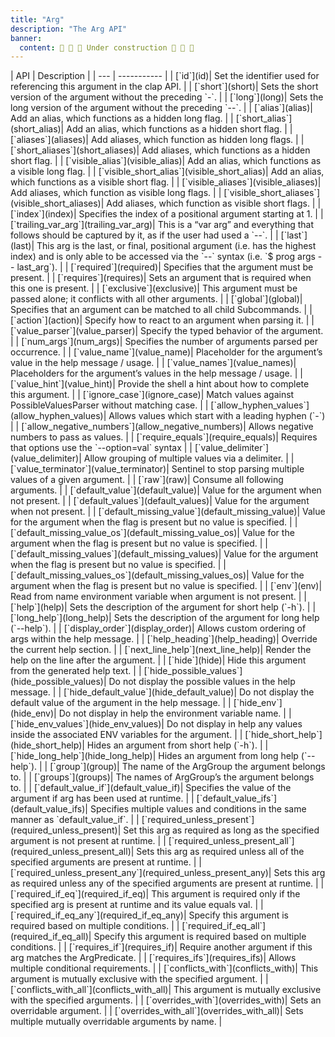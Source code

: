 ```yaml
---
title: "Arg"
description: "The Arg API"
banner:
  content: 🚧 🚧 🚧 Under construction 🚧 🚧 🚧
---
```


<div class="api-table">
| API | Description |
| --- | ----------- |
| [`id`](id)| Set the identifier used for referencing this argument in the clap API. |
| [`short`](short)| Sets the short version of the argument without the preceding `-`. |
| [`long`](long)| Sets the long version of the argument without the preceding `--`. |
| [`alias`](alias)| Add an alias, which functions as a hidden long flag. |
| [`short_alias`](short_alias)| Add an alias, which functions as a hidden short flag. |
| [`aliases`](aliases)| Add aliases, which function as hidden long flags. |
| [`short_aliases`](short_aliases)| Add aliases, which functions as a hidden short flag. |
| [`visible_alias`](visible_alias)| Add an alias, which functions as a visible long flag. |
| [`visible_short_alias`](visible_short_alias)| Add an alias, which functions as a visible short flag. |
| [`visible_aliases`](visible_aliases)| Add aliases, which function as visible long flags. |
| [`visible_short_aliases`](visible_short_aliases)| Add aliases, which function as visible short flags. |
| [`index`](index)| Specifies the index of a positional argument starting at 1. |
| [`trailing_var_arg`](trailing_var_arg)| This is a “var arg” and everything that follows should be captured by it, as if the user had used a `--`. |
| [`last`](last)| This arg is the last, or final, positional argument (i.e. has the highest index) and is only able to be accessed via the `--` syntax (i.e. `$ prog args -- last_arg`). |
| [`required`](required)| Specifies that the argument must be present. |
| [`requires`](requires)| Sets an argument that is required when this one is present. |
| [`exclusive`](exclusive)| This argument must be passed alone; it conflicts with all other arguments. |
| [`global`](global)| Specifies that an argument can be matched to all child Subcommands. |
| [`action`](action)| Specify how to react to an argument when parsing it. |
| [`value_parser`](value_parser)| Specify the typed behavior of the argument. |
| [`num_args`](num_args)| Specifies the number of arguments parsed per occurrence. |
| [`value_name`](value_name)| Placeholder for the argument’s value in the help message / usage. |
| [`value_names`](value_names)| Placeholders for the argument’s values in the help message / usage. |
| [`value_hint`](value_hint)| Provide the shell a hint about how to complete this argument. |
| [`ignore_case`](ignore_case)| Match values against PossibleValuesParser without matching case. |
| [`allow_hyphen_values`](allow_hyphen_values)| Allows values which start with a leading hyphen (`-`) |
| [`allow_negative_numbers`](allow_negative_numbers)| Allows negative numbers to pass as values. |
| [`require_equals`](require_equals)| Requires that options use the `--option=val` syntax |
| [`value_delimiter`](value_delimiter)| Allow grouping of multiple values via a delimiter. |
| [`value_terminator`](value_terminator)| Sentinel to stop parsing multiple values of a given argument. |
| [`raw`](raw)| Consume all following arguments. |
| [`default_value`](default_value)| Value for the argument when not present. |
| [`default_values`](default_values)| Value for the argument when not present. |
| [`default_missing_value`](default_missing_value)| Value for the argument when the flag is present but no value is specified. |
| [`default_missing_value_os`](default_missing_value_os)| Value for the argument when the flag is present but no value is specified. |
| [`default_missing_values`](default_missing_values)| Value for the argument when the flag is present but no value is specified. |
| [`default_missing_values_os`](default_missing_values_os)| Value for the argument when the flag is present but no value is specified. |
| [`env`](env)| Read from name environment variable when argument is not present. |
| [`help`](help)| Sets the description of the argument for short help (`-h`). |
| [`long_help`](long_help)| Sets the description of the argument for long help (`--help`). |
| [`display_order`](display_order)| Allows custom ordering of args within the help message. |
| [`help_heading`](help_heading)| Override the current help section. |
| [`next_line_help`](next_line_help)| Render the help on the line after the argument. |
| [`hide`](hide)| Hide this argument from the generated help text. |
| [`hide_possible_values`](hide_possible_values)| Do not display the possible values in the help message. |
| [`hide_default_value`](hide_default_value)| Do not display the default value of the argument in the help message. |
| [`hide_env`](hide_env)| Do not display in help the environment variable name. |
| [`hide_env_values`](hide_env_values)| Do not display in help any values inside the associated ENV variables for the argument. |
| [`hide_short_help`](hide_short_help)| Hides an argument from short help (`-h`). |
| [`hide_long_help`](hide_long_help)| Hides an argument from long help (`--help`). |
| [`group`](group)| The name of the ArgGroup the argument belongs to. |
| [`groups`](groups)| The names of ArgGroup’s the argument belongs to. |
| [`default_value_if`](default_value_if)| Specifies the value of the argument if arg has been used at runtime. |
| [`default_value_ifs`](default_value_ifs)| Specifies multiple values and conditions in the same manner as `default_value_if`. |
| [`required_unless_present`](required_unless_present)| Set this arg as required as long as the specified argument is not present at runtime. |
| [`required_unless_present_all`](required_unless_present_all)| Sets this arg as required unless all of the specified arguments are present at runtime. |
| [`required_unless_present_any`](required_unless_present_any)| Sets this arg as required unless any of the specified arguments are present at runtime. |
| [`required_if_eq`](required_if_eq)| This argument is required only if the specified arg is present at runtime and its value equals val. |
| [`required_if_eq_any`](required_if_eq_any)| Specify this argument is required based on multiple conditions. |
| [`required_if_eq_all`](required_if_eq_all)| Specify this argument is required based on multiple conditions. |
| [`requires_if`](requires_if)| Require another argument if this arg matches the ArgPredicate. |
| [`requires_ifs`](requires_ifs)| Allows multiple conditional requirements. |
| [`conflicts_with`](conflicts_with)| This argument is mutually exclusive with the specified argument. |
| [`conflicts_with_all`](conflicts_with_all)| This argument is mutually exclusive with the specified arguments. |
| [`overrides_with`](overrides_with)| Sets an overridable argument. |
| [`overrides_with_all`](overrides_with_all)| Sets multiple mutually overridable arguments by name. |
</div>